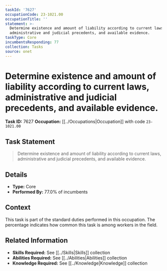 ```yaml
---
taskId: '7627'
occupationCode: 23-1021.00
occupationTitle: ''
statement: >-
  Determine existence and amount of liability according to current laws,
  administrative and judicial precedents, and available evidence.
taskType: Core
incumbentsResponding: 77
collection: Tasks
source: onet
---
```

# Determine existence and amount of liability according to current laws, administrative and judicial precedents, and available evidence.

**Task ID:** 7627
**Occupation:** [[../Occupations|Occupation]] with code `23-1021.00`

## Task Statement

> Determine existence and amount of liability according to current laws, administrative and judicial precedents, and available evidence.

## Details

- **Type:** Core
- **Performed By:** 77.0% of incumbents

## Context

This task is part of the standard duties performed in this occupation. The percentage indicates how common this task is among workers in the field.

## Related Information

- **Skills Required:** See [[../Skills|Skills]] collection
- **Abilities Required:** See [[../Abilities|Abilities]] collection
- **Knowledge Required:** See [[../Knowledge|Knowledge]] collection
